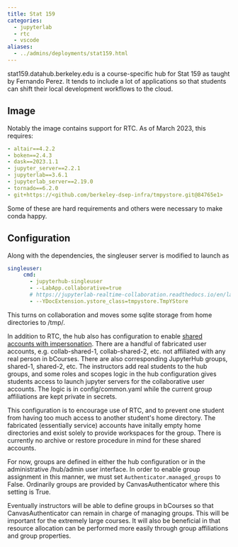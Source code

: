 ```yaml
---
title: Stat 159
categories:
  - jupyterlab
  - rtc 
  - vscode
aliases:
  - ../admins/deployments/stat159.html
---
```


stat159.datahub.berkeley.edu is a course-specific hub for Stat 159 as
taught by Fernando Perez. It tends to include a lot of applications so
that students can shift their local development workflows to the cloud.

## Image

Notably the image contains support for RTC. As of March 2023, this
requires:

```yaml
- altair==4.2.2
- boken==2.4.3
- dask==2023.1.1
- jupyter_server==2.2.1
- jupyterlab==3.6.1
- jupyterlab_server==2.19.0
- tornado==6.2.0
- git+https://<github.com/berkeley-dsep-infra/tmpystore.git@84765e1>
```

Some of these are hard requirements and others were necessary to make
conda happy.

## Configuration

Along with the dependencies, the singleuser server is modified to launch
as

```yaml
singleuser:
     cmd:
       - jupyterhub-singleuser
       - --LabApp.collaborative=true
       # https://jupyterlab-realtime-collaboration.readthedocs.io/en/latest/configuration.html#configuration
       - --YDocExtension.ystore_class=tmpystore.TmpYStore
```

This turns on collaboration and moves some sqlite storage from home directories to /tmp/.

In addition to RTC, the hub also has configuration to enable [shared
accounts with
impersonation](https://github.com/jupyterhub/jupyterhub/blob/main/docs/source/tutorial/collaboration-users.md).
There are a handful of fabricated user accounts, e.g. collab-shared-1,
collab-shared-2, etc. not affiliated with any real person in bCourses.
There are also corresponding JupyterHub groups, shared-1, shared-2, etc.
The instructors add real students to the hub groups, and some roles and
scopes logic in the hub configuration gives students access to launch
jupyter servers for the collaborative user accounts. The logic is in
config/common.yaml while the current group affiliations are kept private
in secrets.

This configuration is to encourage use of RTC, and to prevent one
student from having too much access to another student\'s home
directory. The fabricated (essentially service) accounts have initally
empty home directories and exist solely to provide workspaces for the
group. There is currently no archive or restore procedure in mind for
these shared accounts.

For now, groups are defined in either the hub configuration or in the
administrative /hub/admin user interface. In order to enable group assignment
in this manner, we must set `Authenticator.managed_groups` to False. Ordinarily
groups are provided by CanvasAuthenticator where this setting is
True.

Eventually instructors will be able to define groups in bCourses so that
CanvasAuthenticator can remain in charge of managing groups. This will
be important for the extremely large courses. It will also be beneficial
in that resource allocation can be performed more easily through group
affiliations and group properties.
